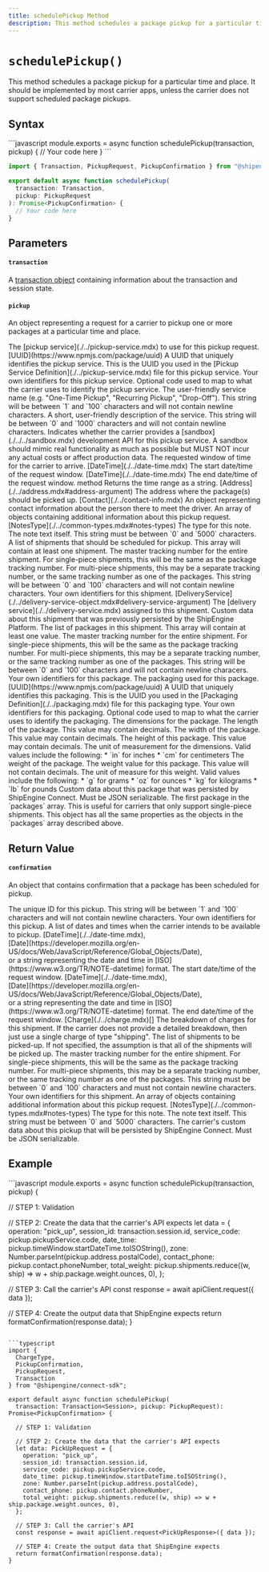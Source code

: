 ```yaml
---
title: schedulePickup Method
description: This method schedules a package pickup for a particular time and place.
---
```



`schedulePickup()`
===========================
This method schedules a package pickup for a particular time and place. It should be implemented by most carrier apps, unless the carrier does not
support scheduled package pickups.


Syntax
-----------------------------------------------
<CodeWrapper>
```javascript
module.exports = async function schedulePickup(transaction, pickup) {
  // Your code here
}
```

```typescript
import { Transaction, PickupRequest, PickupConfirmation } from "@shipengine/connect-sdk";

export default async function schedulePickup(
  transaction: Transaction,
  pickup: PickupRequest
): Promise<PickupConfirmation> {
  // Your code here
}
```
</CodeWrapper>



Parameters
-----------------------------------------------

#### `transaction`
A [transaction object](../transaction.mdx) containing information about the transaction and session state.

#### `pickup`
An object representing a request for a carrier to pickup one or more packages at a particular time and place.

<Reference>

  <Field name="pickupService" type="object" nullable={false}>
    <Description>
      The [pickup service](./../pickup-service.mdx) to use for this pickup request.
    </Description>
  </Field>

  <Field name="pickupService.id" nullable={false}>
    <Type>
      [UUID](https://www.npmjs.com/package/uuid)
    </Type>
    <Description>
      A UUID that uniquely identifies the pickup service. This is the UUID you used in the [Pickup Service Definition](./../pickup-service.mdx) file for this pickup service.
    </Description>
  </Field>

  <Field name="pickupService.identifiers" type="object" nullable={false}>
    <Description>
      Your own identifiers for this pickup service.
    </Description>
  </Field>

  <Field name="pickupService.code" type="string" nullable={false} required={false}>
    <Description>
      Optional code used to map to what the carrier uses to identify the pickup service.
    </Description>
  </Field>

  <Field name="pickupService.name" type="string" nullable={false}>
    <Description>
      The user-friendly service name (e.g. "One-Time Pickup", "Recurring Pickup", "Drop-Off"). This string will be between `1` and `100` characters and will not contain newline characters.
    </Description>
  </Field>

  <Field name="pickupService.description" type="string" nullable={false}>
    <Description>
      A short, user-friendly description of the service. This string will be between `0` and `1000` characters and will not contain newline characters.
    </Description>
  </Field>

  <Field name="pickupService.hasSandbox" type="boolean" nullable={false}>
    <Description>
      Indicates whether the carrier provides a [sandbox](./../../sandbox.mdx) development API for this pickup service. A sandbox should mimic real functionality as much as possible but MUST NOT incur any actual costs or affect production data.
    </Description>
  </Field>

  <Field name="timeWindow" type="object" nullable={false}>
    <Description>
      The requested window of time for the carrier to arrive.
    </Description>
  </Field>

  <Field name="timeWindow.startDateTime" nullable={true}>
    <Type>
      [DateTime](./../date-time.mdx)
    </Type>
    <Description>
      The start date/time of the request window.
    </Description>
  </Field>

  <Field name="timeWindow.endDateTime" nullable={true}>
    <Type>
      [DateTime](./../date-time.mdx)
    </Type>
    <Description>
      The end date/time of the request window.
    </Description>
  </Field>

  <Field name="timeWindow.toString()" nullable={false}>
    <Type>
      method
    </Type>
    <Description>
      Returns the time range as a string.
    </Description>
  </Field>

  <Field name="address" nullable={false}>
    <Type>
      [Address](./../address.mdx#address-argument)
    </Type>
    <Description>
      The address where the package(s) should be picked up.
    </Description>
  </Field>

  <Field name="contact" nullable={false}>
    <Type>
      [Contact](./../contact-info.mdx)
    </Type>
    <Description>
      An object representing contact information about the person there to meet the driver.
    </Description>
  </Field>

  <Field name="notes" type="object[]" nullable={false}>
    <Description>
      An array of objects containing additional information about this pickup request.
    </Description>
  </Field>

  <Field name="notes[].type" nullable={false}>
    <Type>
      [NotesType](./../common-types.mdx#notes-types)
    </Type>
    <Description>
      The type for this note.
    </Description>
  </Field>

  <Field name="notes[].text" type="string" nullable={false}>
    <Description>
      The note text itself. This string must be between `0` and `5000` characters.
    </Description>
  </Field>

  <Field name="shipments" type="object[]" nullable={false}>
    <Description>
      A list of shipments that should be scheduled for pickup. This array will contain at least one shipment.
    </Description>
  </Field>

  <Field name="shipments[].trackingNumber" type="string" nullable={false}>
    <Description>
      The master tracking number for the entire shipment. For single-piece shipments, this will be the same as the package tracking number.  For multi-piece shipments, this may be a separate tracking number, or the same tracking number as one of the packages. This string will be between `0` and `100` characters and will not contain newline characters.
    </Description>
  </Field>

  <Field name="shipments[].identifiers" type="object" nullable={false}>
    <Description>
      Your own identifiers for this shipment.
    </Description>
  </Field>

  <Field name="shipments[].deliveryService" nullable={false}>
    <Type>
      [DeliveryService](./../delivery-service-object.mdx#delivery-service-argument)
    </Type>
    <Description>
      The [delivery service](./../delivery-service.mdx) assigned to this shipment.
    </Description>
  </Field>

  <Field name="shipments[].metadata" type="object" nullable={false}>
    <Description>
      Custom data about this shipment that was previously persisted by the ShipEngine Platform.
    </Description>
  </Field>

  <Field name="shipments[].packages" type="object[]" nullable={false}>
    <Description>
      The list of packages in this shipment. This array will contain at least one value.
    </Description>
  </Field>

  <Field name="shipments.packages[].trackingNumber" type="string" nullable={false}>
    <Description>
      The master tracking number for the entire shipment. For single-piece shipments, this will be the same as the package tracking number.  For multi-piece shipments, this may be a separate tracking number, or the same tracking number as one of the packages. This string will be between `0` and `100` characters and will not contain newline characers.
    </Description>
  </Field>

  <Field name="shipments[].packages[].identifiers" type="object" nullable={false}>
    <Description>
      Your own identifiers for this package.
    </Description>
  </Field>

  <Field name="shipments[].packages[].packaging" type="object" nullable={false}>
    <Description>
      The packaging used for this package.
    </Description>
  </Field>

  <Field name="shipments[].packages[].packaging.id" nullable={false}>
    <Type>
      [UUID](https://www.npmjs.com/package/uuid)
    </Type>
    <Description>
      A UUID that uniquely identifies this packaging. This is the UUID you used in the [Packaging Definition](./../packaging.mdx) file for this packaging type.
    </Description>
  </Field>

  <Field name="shipments[].packages[].packaging.identifiers" type="object" nullable={false}>
    <Description>
      Your own identifiers for this packaging.
    </Description>
  </Field>

  <Field name="shipments[].packages[].packaging[].code" type="string" nullable={false}>
    <Description>
      Optional code used to map to what the carrier uses to identify the packaging.
    </Description>
  </Field>

  <Field name="shipments[].packages[].dimensions" type="object" nullable={true}>
    <Description>
      The dimensions for the package.
    </Description>
  </Field>

  <Field name="shipments[].packages[].dimensions.length" type="number" nullable={false}>
    <Description>
      The length of the package. This value may contain decimals.
    </Description>
  </Field>

  <Field name="shipments[].packages[].dimensions.width" type="number" nullable={false}>
    <Description>
      The width of the package. This value may contain decimals.
    </Description>
  </Field>

  <Field name="shipments[].packages[].dimensions.height" type="number" nullable={false}>
    <Description>
      The height of this package. This value may contain decimals.
    </Description>
  </Field>

  <Field name="shipments[].packages[].dimensions.unit" type="string" nullable={false}>
    <Description>
      The unit of measurement for the dimensions. Valid values include the following:
      * `in` for inches
      * `cm` for centimeters
    </Description>
  </Field>

  <Field name="shipments[].packages[].weight" type="object" nullable={false}>
    <Description>
      The weight of the package.
    </Description>
  </Field>

  <Field name="shipments[].packages[].weight.value" type="number" nullable={false}>
    <Description>
      The weight value for this package. This value will not contain decimals.
    </Description>
  </Field>

  <Field name="shipments[].packages[].weight.unit" type="string" nullable={false}>
    <Description>
      The unit of measure for this weight. Valid values include the following:
      * `g` for grams
      * `oz` for ounces
      * `kg` for kilograms
          * `lb` for pounds
    </Description>
  </Field>

  <Field name="shipments[].packages[].metadata" type="object" nullable={false}>
    <Description>
      Custom data about this package that was persisted by ShipEngine Connect. Must be JSON serializable.
    </Description>
  </Field>

  <Field name="shipments[].package" type="object" nullable={false}>
    <Description>
      The first package in the `packages` array. This is useful for carriers that only support single-piece shipments. This object has all the same properties as the objects in the `packages` array described above.
    </Description>
  </Field>

</Reference>



Return Value
-----------------------------------------------
#### `confirmation`
An object that contains confirmation that a package has been scheduled for pickup.

<Reference>

  <Field name="id" type="string" required={true}>
    <Description>
      The unique ID for this pickup. This string will be between `1` and `100` characters and will not contain newline characters.
    </Description>
  </Field>

  <Field name="identifiers" type="object" required={false}>
    <Description>
      Your own identifiers for this pickup.
    </Description>
  </Field>

  <Field name="timeWindows" type="object[]" required={true}>
    <Description>
      A list of dates and times when the carrier intends to be available to pickup.
    </Description>
  </Field>

  <Field name="timeWindows[].startDateTime" required={false}>
    <Type>
      [DateTime](./../date-time.mdx), <br/>
      [Date](https://developer.mozilla.org/en-US/docs/Web/JavaScript/Reference/Global_Objects/Date), <br/>
      or a string representing the date and time in [ISO](https://www.w3.org/TR/NOTE-datetime) format.
    </Type>
    <Description>
      The start date/time of the request window.
    </Description>
  </Field>

  <Field name="timeWindows[].endDateTime" required={false}>
    <Type>
      [DateTime](./../date-time.mdx), <br/>
      [Date](https://developer.mozilla.org/en-US/docs/Web/JavaScript/Reference/Global_Objects/Date), <br/>
      or a string representing the date and time in [ISO](https://www.w3.org/TR/NOTE-datetime) format.
    </Type>
    <Description>
      The end date/time of the request window.
    </Description>
  </Field>

  <Field name="charges" required={true}>
    <Type>
      [Charge](./../charge.mdx)[]
    </Type>
    <Description>
      The breakdown of charges for this shipment. If the carrier does not provide a detailed breakdown, then just use a single charge of type "shipping".
    </Description>
  </Field>

  <Field name="shipments" type="object[]" required={false}>
    <Description>
      The list of shipments to be picked-up. If not specified, the assumption is that all of the shipments will be picked up.
    </Description>
  </Field>

  <Field name="shipments[].trackingNumber" type="string" required={false}>
    <Description>
      The master tracking number for the entire shipment. For single-piece shipments, this will be the same as the package tracking number. For multi-piece shipments, this may be a separate tracking number, or the same tracking number as one of the packages.  This string must be between `0` and `100` characters and must not contain newline characters.
    </Description>
  </Field>

  <Field name="shipments[].identifiers" type="object" required={false}>
    <Description>
      Your own identifiers for this shipment.
    </Description>
  </Field>

  <Field name="notes" type="object[]" required={false}>
    <Description>
      An array of objects containing additional information about this pickup request.
    </Description>
  </Field>

  <Field name="notes[].type" required={true}>
    <Type>
      [NotesType](./../common-types.mdx#notes-types)
    </Type>
    <Description>
      The type for this note.
    </Description>
  </Field>

  <Field name="notes[].text" type="string" required={true}>
    <Description>
      The note text itself. This string must be between `0` and `5000` characters.
    </Description>
  </Field>

  <Field name="metadata" type="object" required={false}>
    <Description>
      The carrier's custom data about this pickup that will be persisted by ShipEngine Connect. Must be JSON serializable.
    </Description>
  </Field>

</Reference>



Example
-----------------------------------------------
<CodeWrapper>
```javascript
module.exports = async function schedulePickup(transaction, pickup) {

  // STEP 1: Validation

  // STEP 2: Create the data that the carrier's API expects
  let data = {
    operation: "pick_up",
    session_id: transaction.session.id,
    service_code: pickup.pickupService.code,
    date_time: pickup.timeWindow.startDateTime.toISOString(),
    zone: Number.parseInt(pickup.address.postalCode),
    contact_phone: pickup.contact.phoneNumber,
    total_weight: pickup.shipments.reduce((w, ship) => w + ship.package.weight.ounces, 0),
  };

  // STEP 3: Call the carrier's API
  const response = await apiClient.request({ data });

  // STEP 4: Create the output data that ShipEngine expects
  return formatConfirmation(response.data);
}
```

```typescript
import {
  ChargeType,
  PickupConfirmation,
  PickupRequest,
  Transaction
} from "@shipengine/connect-sdk";

export default async function schedulePickup(
  transaction: Transaction<Session>, pickup: PickupRequest): Promise<PickupConfirmation> {

  // STEP 1: Validation

  // STEP 2: Create the data that the carrier's API expects
  let data: PickUpRequest = {
    operation: "pick_up",
    session_id: transaction.session.id,
    service_code: pickup.pickupService.code,
    date_time: pickup.timeWindow.startDateTime.toISOString(),
    zone: Number.parseInt(pickup.address.postalCode),
    contact_phone: pickup.contact.phoneNumber,
    total_weight: pickup.shipments.reduce((w, ship) => w + ship.package.weight.ounces, 0),
  };

  // STEP 3: Call the carrier's API
  const response = await apiClient.request<PickUpResponse>({ data });

  // STEP 4: Create the output data that ShipEngine expects
  return formatConfirmation(response.data);
}
```
</CodeWrapper>
